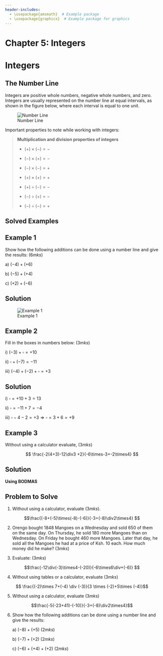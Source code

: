 ```yaml
---
header-includes:
  - \usepackage{amsmath}  # Example package
  - \usepackage{graphicx}  # Example package for graphics
---
```


# Chapter 5: Integers

# Integers {.unnumbered}

## The Number Line

Integers are positive whole numbers, negative whole numbers, and zero. Integers are usually represented on the number line at equal intervals, as shown in the figure below, where each interval is equal to one unit.

![Number Line](images/Number_Line.png){#fig-numberline}

Important properties to note while working with integers:

> **Multiplication and division properties of integers**
>
> -   $(+)\times(-) = -$
>
> -   $(-) \times (+) = -$
>
> -   $(-) \times (-) = +$
>
> -   $(+) \times(+) = +$
>
> -   $(+)\div(-) = -$
>
> -   $(-)\div(+) = -$
>
> -   $(-)\div(-) = +$

## Solved Examples

::: {.callout-note collapse="false"}
## Example 1

Show how the following additions can be done using a number line and give the results: $(6mks)$

a\) $(-4)+(+6)$

b\) $(-5)+(+4)$

c\) $(+2)+(-6)$
:::

::: {.callout-caution collapse="true"}
## Solution

![Example 1](images/Number_Line_ex1.png)
:::

::: {.callout-note collapse="false"}
## Example 2

Fill in the boxes in numbers below:\hspace{10cm} $(3mks)$

i\) $(-3)+\square=+10$

ii\) $\square +(-7)=-11$

iii\) $(-4)+(-2)+\square =+3$
:::

::: {.callout-caution collapse="true"}
## Solution

i\) $\square=+10+3=13$

ii\) $\square=-11+7=-4$

iii\) $\square-4-2=+3 \Rightarrow \square=3+6=+9$
:::

::: {.callout-note collapse="\"false"}
# Example 3

Without using a calculator evaluate, \hspace{10cm} $(3mks)$

$$ 
\frac{-2(4+3)-12\div3 +2}{-6\times-3+-2\times4}
$$
:::

::: {.callout-caution collapse="true"}
# Solution

**Using BODMAS**

```{=latex}
\begin{equation}
\begin{split}
\text{Numerator} & = 2(4+3) - 12 \div 3 + 2 \\
& = 14 - 4 + 2 \\
& = 12 \\
\text{Denominator} & = -6 \times -3 + -2 \times 4 \\
& = 18 + -8 \\
& = 10 \\
\therefore & = \frac{12}{10} = \frac{6}{5} = 1 \frac{1}{5} \\
\end{split}
\end{equation}
```
:::

::: {.callout-note collapse="false"}
# Problem to Solve

1.  Without using a calculator, evaluate \hspace{9.65cm} $(3mks)$.

$$\frac{(-8+(-5)\times(-8)-(-6)}{-3+(-8)\div2\times4} $$

2.  Orengo bought 1848 Mangoes on a Wednesday and sold 650 of them on the same day. On Thursday, he sold 180 more Mangoes than on Wednesday. On Friday he bought 460 more Mangoes. Later that day, he sold all the Mangoes he had at a price of Ksh. 10 each. How much money did he make? \hspace{12cm} $(3mks)$

3.  Evaluate: \hspace{10.3cm} $(3mks)$

$$\frac{-12\div(-3)\times4-(-20)}{-6\times6\div+(-6)} $$

4.  Without using tables or a calculator, evaluate \hspace{6.85cm} $(3mks)$

$$ \frac{(-2)\times 7+(-4) \div (-3)}{3 \times (-2)+5\times (-4)}$$

5.  Without using a calculator, evaluate \hspace{10.7cm} $(3mks)$\

$$\frac{-5(-23+41)-(-10)}{-3+(-8)\div2\times4}$$

6.  Show how the following additions can be done using a number line and give the results:

    a\) $(-8)+(+5)$ \hspace{12cm} $(2mks)$

    b\) $(-7)+(+2)$ \hspace{12cm} $(2mks)$

    c\) $(-6)+(+4)+(+2)$ \hspace{10.95cm} $(2mks)$
:::
